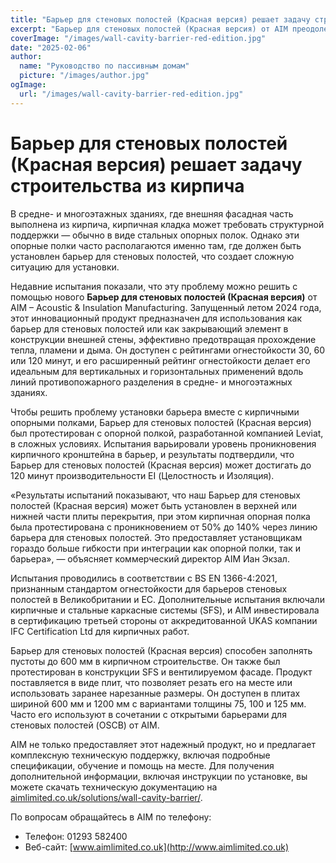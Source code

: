 ```yaml
---
title: "Барьер для стеновых полостей (Красная версия) решает задачу строительства из кирпича"
excerpt: "Барьер для стеновых полостей (Красная версия) от AIM преодолевает сложности установки, интегрируясь с кирпичными опорными полками и обеспечивая надежную противопожарную защиту."
coverImage: "/images/wall-cavity-barrier-red-edition.jpg"
date: "2025-02-06"
author:
  name: "Руководство по пассивным домам"
  picture: "/images/author.jpg"
ogImage:
  url: "/images/wall-cavity-barrier-red-edition.jpg"
---
```


# Барьер для стеновых полостей (Красная версия) решает задачу строительства из кирпича

В средне- и многоэтажных зданиях, где внешняя фасадная часть выполнена из кирпича, кирпичная кладка может требовать структурной поддержки — обычно в виде стальных опорных полок. Однако эти опорные полки часто располагаются именно там, где должен быть установлен барьер для стеновых полостей, что создает сложную ситуацию для установки.

Недавние испытания показали, что эту проблему можно решить с помощью нового **Барьер для стеновых полостей (Красная версия)** от AIM – Acoustic & Insulation Manufacturing. Запущенный летом 2024 года, этот инновационный продукт предназначен для использования как барьер для стеновых полостей или как закрывающий элемент в конструкции внешней стены, эффективно предотвращая прохождение тепла, пламени и дыма. Он доступен с рейтингами огнестойкости 30, 60 или 120 минут, и его расширенный рейтинг огнестойкости делает его идеальным для вертикальных и горизонтальных применений вдоль линий противопожарного разделения в средне- и многоэтажных зданиях.

Чтобы решить проблему установки барьера вместе с кирпичными опорными полками, Барьер для стеновых полостей (Красная версия) был протестирован с опорной полкой, разработанной компанией Leviat, в сложных условиях. Испытания варьировали уровень проникновения кирпичного кронштейна в барьер, и результаты подтвердили, что Барьер для стеновых полостей (Красная версия) может достигать до 120 минут производительности EI (Целостность и Изоляция).

«Результаты испытаний показывают, что наш Барьер для стеновых полостей (Красная версия) может быть установлен в верхней или нижней части плиты перекрытия, при этом кирпичная опорная полка была протестирована с проникновением от 50% до 140% через линию барьера для стеновых полостей. Это предоставляет установщикам гораздо больше гибкости при интеграции как опорной полки, так и барьера», — объясняет коммерческий директор AIM Иан Экзал.

Испытания проводились в соответствии с BS EN 1366-4:2021, признанным стандартом огнестойкости для барьеров стеновых полостей в Великобритании и ЕС. Дополнительные испытания включали кирпичные и стальные каркасные системы (SFS), и AIM инвестировала в сертификацию третьей стороны от аккредитованной UKAS компании IFC Certification Ltd для кирпичных работ.

Барьер для стеновых полостей (Красная версия) способен заполнять пустоты до 600 мм в кирпичном строительстве. Он также был протестирован в конструкции SFS и вентилируемом фасаде. Продукт поставляется в виде плит, что позволяет резать его на месте или использовать заранее нарезанные размеры. Он доступен в плитах шириной 600 мм и 1200 мм с вариантами толщины 75, 100 и 125 мм. Часто его используют в сочетании с открытыми барьерами для стеновых полостей (OSCB) от AIM.

AIM не только предоставляет этот надежный продукт, но и предлагает комплексную техническую поддержку, включая подробные спецификации, обучение и помощь на месте. Для получения дополнительной информации, включая инструкции по установке, вы можете скачать техническую документацию на [aimlimited.co.uk/solutions/wall-cavity-barrier/](http://aimlimited.co.uk/solutions/wall-cavity-barrier/).

По вопросам обращайтесь в AIM по телефону:

- Телефон: 01293 582400
- Веб-сайт: [www.aimlimited.co.uk](http://www.aimlimited.co.uk)